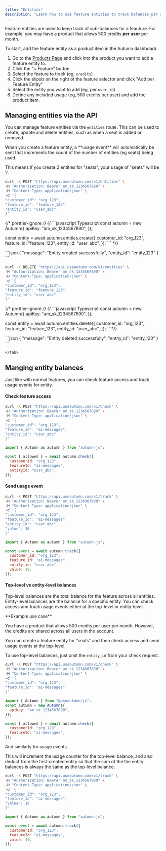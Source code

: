 ```yaml
---
title: "Entities"
description: "Learn how to use feature entities to track balances per separate entity, such as a user or a workspace"
---
```


Feature entities are used to keep track of sub-balances for a feauture. For example, you may have a product that allows 500 credits **per user** per month.

To start, add the feature entity as a product item in the Autumn dashboard.

1. Go to the [Products Page](https://app.useautumn.com/products) and click into the product you want to add a feature entity to.
2. Click the "+ Feature" button.
3. Select the feature to track (eg, `credits`)
4. Click the elipsis on the right of the feature selector and click "Add per Feature Entity"
5. Select the entity you want to add (eg, per `user_id`)
6. Define any included usage (eg, 500 credits per user) and add the product item.

## Managing entities via the API

You can manage feature entities via the `entities` route. This can be used to create, update and delete entities, such as when a seat is added or removed.

<Check>
  When you create a feature entity, a **usage event** will automatically be sent
  that increments the count of the number of entities (eg seats) being used.

This means if you create 2 entities for "seats", your usage of "seats" will be 2.

</Check>

<Tabs>
    <Tab title="Create an entity">
        <CodeGroup>

```bash cURL
curl -X POST "https://api.useautumn.com/v1/entities" \
-H "Authorization: Bearer am_sk_1234567890" \
-H "Content-Type: application/json" \
-d '{
"customer_id": "org_123",
"feature_id": "feature_123",
"entity_id": "user_abc"
}'
```

{/* prettier-ignore */}
{/* ```javascript Typescript
const autumn = new Autumn({
  apiKey: "am_sk_1234567890",
});

const entity = await autumn.entities.create({
customer_id: "org_123",
feature_id: "feature_123",
entity_id: "user_abc",
}); ``` \*/}

</CodeGroup>
```json
{
  "message": "Entity created successfully",
  "entity_id": "entity_123"
}
```
    </Tab>
    <Tab title="Delete an entity">
    <CodeGroup>

```bash cURL
curl -X DELETE "https://api.useautumn.com/v1/entities" \
-H "Authorization: Bearer am_sk_1234567890" \
-H "Content-Type: application/json" \
-d '{
"customer_id": "org_123",
"feature_id": "feature_123",
"entity_id": "user_abc"
}'
```

{/* prettier-ignore */}
{/* ```javascript Typescript
const autumn = new Autumn({
  apiKey: "am_sk_1234567890",
});

const entity = await autumn.entities.delete({
customer_id: "org_123",
feature_id: "feature_123",
entity_id: "user_abc",
}); ```\*/}

</CodeGroup>
```json
{
  "message": "Entity deleted successfully",
  "entity_id": "entity_123"
}
```

    </Tab>

</Tabs>

## Manging entity balances

Just like with normal features, you can check feature access and track usage events for entity.

#### Check feature access

<CodeGroup>

```bash cURL {7-8}
curl -X POST "https://api.useautumn.com/v1/check" \
-H "Authorization: Bearer am_sk_1234567890" \
-H "Content-Type: application/json" \
-d '{
"customer_id": "org_123",
"feature_id": "ai-messages",
"entity_id": "user_abc"
}'
```

```javascript Typescript {9-10}
import { Autumn as autumn } from "autumn-js";

const { allowed } = await autumn.check({
  customerId: "org_123",
  featureId: "ai-messages",
  entityId: "user_abc",
});
```

</CodeGroup>

#### Send usage event

<CodeGroup>

```bash cURL {7-8}
curl -X POST "https://api.useautumn.com/v1/track" \
-H "Authorization: Bearer am_sk_1234567890" \
-H "Content-Type: application/json" \
-d '{
"customer_id": "org_123",
"feature_id": "ai-messages",
"entity_id": "user_abc",
"value": 10
}'
```

```javascript Typescript {9-10}
import { Autumn as autumn } from "autumn-js";

const event = await autumn.track({
  customer_id: "org_123",
  feature_id: "ai-messages",
  entity_id: "user_abc",
  value: 10,
});
```

</CodeGroup>

#### Top-level vs entity-level balances

Top-level balances are the total balance for the feature across all entities. Entity-level balances are the balance for a specific entity. You can check access and track usage events either at the top-level or entity-level.

<Info>
**Example use case**

You have a product that allows 500 credits per user per month. However, the credits are shared across all users in the account.

You can create a feature entity for "seats" and then check access and send usage events at the top-level.

</Info>

To use top-level balances, just omit the `entity_id` from your check request.

<CodeGroup>

```bash cURL
curl -X POST "https://api.useautumn.com/v1/check" \
-H "Authorization: Bearer am_sk_1234567890" \
-H "Content-Type: application/json" \
-d '{
"customer_id": "org_123",
"feature_id": "ai-messages"
}'
```

```javascript Typescript
import { Autumn } from "@useautumn/js";
const autumn = new Autumn({
  apiKey: "am_sk_1234567890",
});

const { allowed } = await autumn.check({
  customerId: "org_123",
  featureId: "ai-messages",
});
```

</CodeGroup>

And similarly for usage events.

<Note>
This will increment the usage counter for the top-level balance, and also deduct from the first-created entity so that the sum of the the entity balances is always the same as the top-level balance.
</Note>
<CodeGroup>

```bash cURL
curl -X POST "https://api.useautumn.com/v1/track" \
-H "Authorization: Bearer am_sk_1234567890" \
-H "Content-Type: application/json" \
-d '{
"customer_id": "org_123",
"feature_id": "ai-messages",
"value": 10
}'
```

```javascript Typescript
import { Autumn as autumn } from "autumn-js";

const event = await autumn.track({
  customerId: "org_123",
  featureId: "ai-messages",
  value: 10,
});
```

</CodeGroup>
